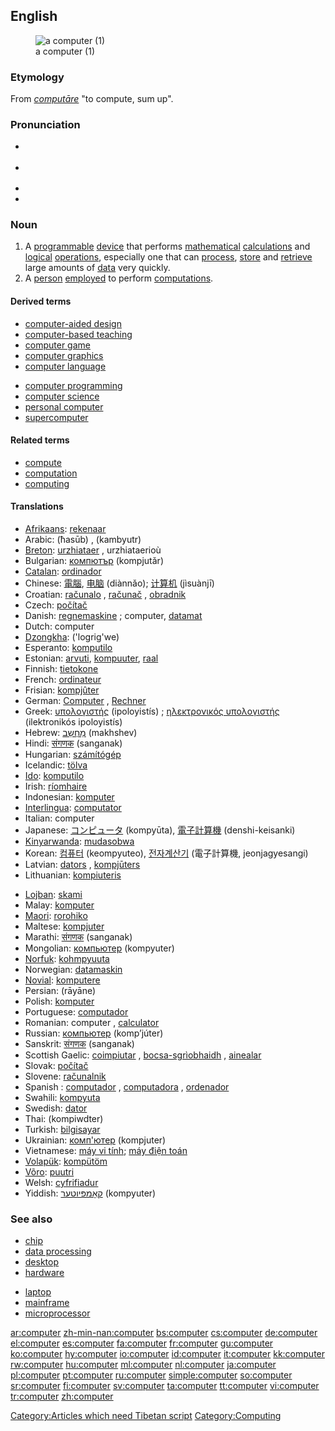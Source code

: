 {{wikipedia}}
==English==
[[Image:Science museum 025.jpg|thumb|a computer (1)]]

===Etymology===
From {{L.}} ''[[computo|computāre]]'' "to compute, sum up".

===Pronunciation===
*{{italbrac|[[RP]]}} {{IPA|/kəmˈpjuːtə/}}
*{{italbrac|US}} {{IPA|/kəmˈpjuːtɚ/}}
*{{audio|en-us-computer.ogg|Audio (US)}}
*{{rhymes|uːtə(r)}}

===Noun===
{{en-noun}}

# A [[programmable]] [[device]] that performs [[mathematical]] [[calculation]]s and [[logical]] [[operation]]s, especially one that can [[process]], [[store]] and [[retrieve]] large amounts of [[data]] very quickly.
# A [[person]] [[employ]]ed to perform [[computation]]s.

====Derived terms====
{{top2}}
*[[computer-aided design]]
*[[computer-based teaching]]
*[[computer game]]
*[[computer graphics]]
*[[computer language]]
{{mid2}}
*[[computer programming]]
*[[computer science]]
*[[personal computer]]
*[[supercomputer]]
{{bottom}}

====Related terms====
*[[compute]]
*[[computation]]
*[[computing]]

====Translations====
{{trans-top|a programmable device}}
*[[Afrikaans]]: [[rekenaar]]
*Arabic: {{ARchar|[[حاسوب]]}} (ħasūb) {{m}}, {{ARchar|[[كمبيوتر]]}} (kambyutr) {{m}}
*[[Breton]]: [[urzhiataer]] {{m}}, urzhiataerioù {{p}}
*Bulgarian: [[компютър]] (kompjutǎr) {{m}}
*[[Catalan]]: [[ordinador]] {{m}}
*Chinese: [[電腦]], [[电脑]] (diànnǎo); [[计算机]] (jìsuànjī)
*Croatian: [[računalo]] {{n}}, [[računač]] {{m}}, [[obradnik]] {{m}}
*Czech: [[počítač]] {{m}}
*Danish: [[regnemaskine]] {{c}}; computer, [[datamat]] {{c}}
*Dutch: computer {{m}}
*[[Dzongkha]]: ('logrig'we)
*Esperanto: [[komputilo]]
*Estonian: [[arvuti]], [[kompuuter]], [[raal]]
*Finnish: [[tietokone]]
*French: [[ordinateur]] {{m}}
*Frisian: [[kompjûter]] {{m}}
*German: [[Computer]] {{m}}, [[Rechner]] {{m}}
*Greek: [[υπολογιστής]] (ipoloyistís) {{m}}; [[ηλεκτρονικός υπολογιστής]] (ilektronikós ipoloyistís) {{m}}
*Hebrew: [[מחשב|מַחְשֵב]] (makhshev) {{m}}
*Hindi: [[संगणक]] (sanganak) {{g|Hindi}}
*Hungarian: [[számítógép]]
*Icelandic: [[tölva]] {{f}}
*[[Ido]]: [[komputilo]]
*Irish: [[ríomhaire]] {{m}}
*Indonesian: [[komputer]]
*[[Interlingua]]: [[computator]]
*Italian: computer {{m}}
*Japanese: [[コンピュータ]] (kompyūta), [[電子計算機]] (denshi-keisanki)
*[[Kinyarwanda]]: [[mudasobwa]]
*Korean: [[컴퓨터]] (keompyuteo), [[전자계산기]] (電子計算機, jeonjagyesangi)
*Latvian: [[dators]] {{m}}, [[kompjūters]] {{m}}
*Lithuanian: [[kompiuteris]] {{m}}
{{trans-mid}}
*[[Lojban]]: [[skami]]
*Malay: [[komputer]]
*[[Maori]]: [[rorohiko]]
*Maltese: [[kompjuter]] {{m}}
*Marathi: [[संगणक]] (sanganak)
*Mongolian: [[компьютер]] (kompyuter) {{m}}
*[[Norfuk]]: [[kohmpyuuta]]
*Norwegian: [[datamaskin]] {{m}}
*[[Novial]]: [[komputere]]
*Persian: {{FAchar|[[رایانه|رایانِه]]}} (rāyāne)
*Polish: [[komputer]] {{m}}
*Portuguese: [[computador]] {{m}}
*Romanian: computer {{n}}, [[calculator]] {{n}}
*Russian: [[компьютер]] (komp’júter) {{m}}
*Sanskrit: [[संगणक]] (sanganak)
*Scottish Gaelic: [[coimpiutar]] {{m}}, [[bocsa-sgrìobhaidh]] {{m}}, [[ainealar]] {{m}}
*Slovak: [[počítač]] {{m}}
*Slovene: [[računalnik]] {{m}}
*Spanish : [[computador]] {{m}} {{italbrac|Chile|Colombia}}, [[computadora]] {{f}} {{italbrac|Latin America}}, [[ordenador]] {{m}} {{italbrac|especially Spain|formal usage in Latin America}}
*Swahili: [[kompyuta]] {{italbrac|noun 9/10}}
*Swedish: [[dator]] {{c}}
*Thai: {{THchar|[[คอมพิวเตอร์]]}} (kompiwdter)
*Turkish: [[bilgisayar]]
*Ukrainian: [[комп'ютер]] (kompjuter) {{m}}
*Vietnamese: [[máy vi tính]]; [[máy điện toán]]
*[[Volapük]]: [[kompütöm]]
*[[Võro]]: [[puutri]]
*Welsh: [[cyfrifiadur]] {{g|Welsh}}
*Yiddish: [[קאָמפּיוטער]] (kompyuter) {{m}}
{{trans-bottom}}

{{trans-top|a person employed to perform computations}}
{{trans-mid}}
{{trans-bottom}}

===See also===
{{top2}}
*[[chip]]
*[[data processing]]
*[[desktop]]
*[[hardware]]
{{mid2}}
*[[laptop]]
*[[mainframe]]
*[[microprocessor]]
{{bottom}}

[[Category:Articles which need Tibetan script]]
[[Category:Computing]]

[[ar:computer]]
[[zh-min-nan:computer]]
[[bs:computer]]
[[cs:computer]]
[[de:computer]]
[[el:computer]]
[[es:computer]]
[[fa:computer]]
[[fr:computer]]
[[gu:computer]]
[[ko:computer]]
[[hy:computer]]
[[io:computer]]
[[id:computer]]
[[it:computer]]
[[kk:computer]]
[[rw:computer]]
[[hu:computer]]
[[ml:computer]]
[[nl:computer]]
[[ja:computer]]
[[pl:computer]]
[[pt:computer]]
[[ru:computer]]
[[simple:computer]]
[[so:computer]]
[[sr:computer]]
[[fi:computer]]
[[sv:computer]]
[[ta:computer]]
[[tt:computer]]
[[vi:computer]]
[[tr:computer]]
[[zh:computer]]